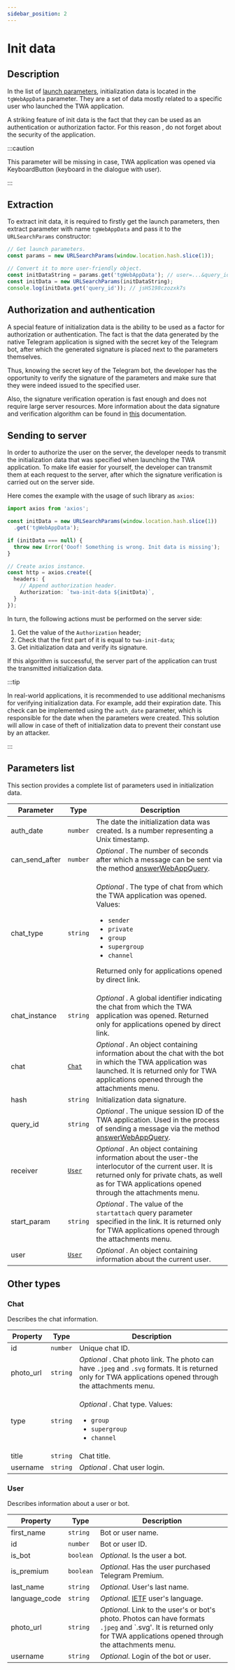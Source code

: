 ```yaml
---
sidebar_position: 2
---
```


# Init data

## Description

In the list of [launch parameters](./about.md), initialization data is located in
the `tgWebAppData` parameter. They are a set of data mostly
related to a specific user who launched the TWA application.

A striking feature of init data is the fact that they can
be used as an authentication or authorization factor. For this reason
, do not forget about the security of the application.

:::caution

This parameter will be missing in case, TWA application was opened via
KeyboardButton (keyboard in the dialogue with user).

:::

## Extraction

To extract init data, it is required to firstly get the launch parameters,
then extract parameter with name `tgWebAppData` and pass it to the
`URLSearchParams` constructor:

```typescript title="Example of a processed value"
// Get launch parameters.
const params = new URLSearchParams(window.location.hash.slice(1));

// Convert it to more user-friendly object.
const initDataString = params.get('tgWebAppData'); // user=...&query_id=...&...
const initData = new URLSearchParams(initDataString);
console.log(initData.get('query_id')); // jsHS198czozxk7s 
```

## Authorization and authentication

A special feature of initialization data is the ability to be used as a factor
for authorization or authentication. The fact is that the data generated by the
native Telegram application is signed with the secret key of the Telegram bot,
after which the generated signature is placed next to the parameters themselves.

Thus, knowing the secret key of the Telegram bot, the developer has the
opportunity to verify the signature of the parameters and make sure that
they were indeed issued to the specified user.

Also, the signature verification operation is fast enough and does not require
large server resources. More information about the data signature and
verification algorithm can be found in
[this](https://core.telegram.org/bots/webapps#validating-data-received-via-the-web-app)
documentation.

## Sending to server

In order to authorize the user on the server, the developer needs to transmit
the initialization data that was specified when launching the TWA application.
To make life easier for yourself, the developer can transmit them at each
request to the server, after which the signature verification is carried out
on the server side.

Here comes the example with the usage of such library as `axios`:

```typescript title="Example of passing init data"
import axios from 'axios';

const initData = new URLSearchParams(window.location.hash.slice(1))
  .get('tgWebAppData');

if (initData === null) {
  throw new Error('Ooof! Something is wrong. Init data is missing');
}

// Create axios instance.  
const http = axios.create({
  headers: {
    // Append authorization header. 
    Authorization: `twa-init-data ${initData}`,
  }
});
```

In turn, the following actions must be performed on the server side:

1. Get the value of the `Authorization` header;
2. Check that the first part of it is equal to `twa-init-data`;
3. Get initialization data and verify its signature.

If this algorithm is successful, the server part of the application can trust
the transmitted initialization data.

:::tip

In real-world applications, it is recommended to use additional mechanisms
for verifying initialization data. For example, add their expiration date. This
check can be implemented using the `auth_date` parameter, which is responsible
for the date when the parameters were created. This solution will allow in case
of theft of initialization data to prevent their constant use by an attacker.

:::

## Parameters list

This section provides a complete list of parameters used in initialization data.

<table>
<thead>
  <tr>
    <th>Parameter</th>
    <th>Type</th>
    <th>Description</th>
  </tr>
</thead>
<tbody>
  <tr>
    <td>auth_date</td>
    <td>
      <code>number</code>
    </td>
    <td>
      The date the initialization data was created. Is a number representing a
      Unix timestamp.
    </td>
  </tr>

  <tr>
    <td>can_send_after</td>
    <td>
      <code>number</code>
    </td>
    <td>
      <i>Optional</i>
      . The number of seconds after which a message can be sent via the method
      <a href="https://core.telegram.org/bots/api#answerwebappquery">answerWebAppQuery</a>.
    </td>
  </tr>

  <tr>
    <td>chat_type</td>
    <td>
      <code>string</code>
    </td>
    <td>
      <p>
        <i>Optional</i>
        . The type of chat from which the TWA application was opened. Values:
      </p>
      <ul>
        <li>
          <code>sender</code>
        </li>
        <li>
          <code>private</code>
        </li>
        <li>
          <code>group</code>
        </li>
        <li>
          <code>supergroup</code>
        </li>
        <li>
          <code>channel</code>
        </li>
      </ul>
      <p style={{marginBottom: 0}}>
        Returned only for applications opened by direct link.
      </p>
    </td>
  </tr>

  <tr>
    <td>chat_instance</td>
    <td>
      <code>string</code>
    </td>
    <td>
      <i>Optional</i>
      . A global identifier indicating the chat from which the TWA application
      was opened. Returned only for applications opened by direct link.
    </td>
  </tr>

  <tr>
    <td>chat</td>
    <td>
      <a href={'#chat'}>
        <code>Chat</code>
      </a>
    </td>
    <td>
      <i>Optional</i>
      . An object containing information about the chat with the bot in which
      the TWA application was launched. It is returned only for TWA applications
      opened through the attachments menu.
    </td>
  </tr>

  <tr>
    <td>hash</td>
    <td>
      <code>string</code>
    </td>
    <td>Initialization data signature.</td>
  </tr>

  <tr>
    <td>query_id</td>
    <td>
      <code>string</code>
    </td>
    <td>
      <i>Optional</i>
      . The unique session ID of the TWA application. Used in the process of
      sending a message via the method
      <a href="https://core.telegram.org/bots/api#answerwebappquery">answerWebAppQuery</a>.
    </td>
  </tr>

  <tr>
    <td>receiver</td>
    <td>
      <a href={'#user'}>
        <code>User</code>
      </a>
    </td>
    <td>
      <i>Optional</i>
      . An object containing information about the user-the interlocutor of the
      current user. It is returned only for private chats, as well as for TWA
      applications opened through the attachments menu.
    </td>
  </tr>

  <tr>
    <td>start_param</td>
    <td>
      <code>string</code>
    </td>
    <td>
      <i>Optional</i>
      . The value of the <code>startattach</code> query parameter specified in
      the link. It is returned only for TWA applications opened through the
      attachments menu.
    </td>
  </tr>

  <tr>
    <td>user</td>
    <td>
      <a href={'#user'}>
        <code>User</code>
      </a>
    </td>
    <td>
      <i>Optional</i>
      . An object containing information about the current user.
    </td>
  </tr>

</tbody>
</table>

## Other types

### Chat

Describes the chat information.

<table>
<thead>
  <tr>
    <th>Property</th>
    <th>Type</th>
    <th>Description</th>
  </tr>
</thead>
<tbody>
  <tr>
    <td>id</td>
    <td>
      <code>number</code>
    </td>
    <td>Unique chat ID.</td>
  </tr>

  <tr>
    <td>photo_url</td>
    <td>
      <code>string</code>
    </td>
    <td>
      <i>Optional</i>
      . Chat photo link. The photo can have <code>.jpeg</code> and
      <code>.svg</code> formats. It is returned only for TWA applications
      opened through the attachments menu.
    </td>
  </tr>

  <tr>
    <td>type</td>
    <td>
      <code>string</code>
    </td>
    <td>
      <p>
        <i>Optional</i>
        . Chat type. Values:
      </p>
      <ul>
        <li>
          <code>group</code>
        </li>
        <li>
          <code>supergroup</code>
        </li>
        <li>
          <code>channel</code>
        </li>
      </ul>
    </td>
  </tr>

  <tr>
    <td>title</td>
    <td>
      <code>string</code>
    </td>
    <td>Chat title.</td>
  </tr>

  <tr>
    <td>username</td>
    <td>
      <code>string</code>
    </td>
    <td>
      <i>Optional</i>
      . Chat user login.
    </td>
  </tr>
</tbody>
</table>

### User

Describes information about a user or bot.

| Property      | Type      | Description                                                                                                                                                              |
|---------------|-----------|--------------------------------------------------------------------------------------------------------------------------------------------------------------------------|
| first_name    | `string`  | Bot or user name.                                                                                                                                                        |
| id            | `number`  | Bot or user ID.                                                                                                                                                          |
| is_bot        | `boolean` | _Optional_. Is the user a bot.                                                                                                                                           |
| is_premium    | `boolean` | _Optional_. Has the user purchased Telegram Premium.                                                                                                                     |
| last_name     | `string`  | _Optional_. User's last name.                                                                                                                                            |
| language_code | `string`  | _Optional_. [IETF](https://en.wikipedia.org/wiki/IETF_language_tag) user's language.                                                                                     |
| photo_url     | `string`  | _Optional_. Link to the user's or bot's photo. Photos can have formats `.jpeg` and `.svg'. It is returned only for TWA applications opened through the attachments menu. |
| username      | `string`  | _Optional_. Login of the bot or user.                                                                                                                                    |